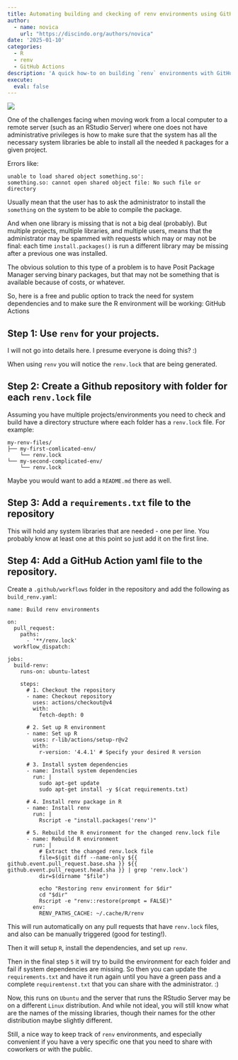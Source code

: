 ```yaml
---
title: Automating building and ckecking of renv environments using GitHub Actions
author: 
  - name: novica
    url: "https://discindo.org/authors/novica"
date: '2025-01-10'
categories:
  - R
  - renv
  - GitHub Actions
description: 'A quick how-to on building `renv` environments with GitHub Actions.'
execute:
  eval: false
---
```


[![](https://ko-fi.com/img/githubbutton_sm.svg)](https://ko-fi.com/J3J8133RYV)

One of the challenges facing when moving work from a local computer to a remote 
server (such as an RStudio Server) where one does not have administrative privileges 
is how to make sure that the system has all the necessary system libraries be able to 
install all the needed `R` packages for a given project.

Errors like:

```
unable to load shared object something.so':
something.so: cannot open shared object file: No such file or directory
```

Usually mean that the user has to ask the administrator to install the `something` 
on the system to be able to compile the package. 

And when one library is missing that is not a big deal (probably). But multiple 
projects, multiple libraries, and multiple users, means that the administrator may 
be spammed with requests which may or may not be final: each time `install.packages()` 
is run a different library may be missing after a previous one was installed.

The obvious solution to this type of a problem is to have Posit Package Manager serving 
binary packages, but that may not be something that is available because of costs, or whatever.

So, here is a free and public option to track the need for system dependencies and to
make sure the R environment will be working: GitHub Actions


## Step 1: Use `renv` for your projects.

I will not go into details here. I presume everyone is doing this? :) 

When using `renv` you will notice the `renv.lock` that are being generated.

## Step 2: Create a Github repository with folder for each `renv.lock` file

Assuming you have multiple projects/environments you need to check and build have 
a directory structure where each folder has a `renv.lock` file. For example:

```
my-renv-files/
├── my-first-comlicated-env/
    └── renv.lock
└── my-second-complicated-env/
    └── renv.lock
```

Maybe you would want to add a `README.md` there as well. 

## Step 3: Add a `requirements.txt` file to the repository

This will hold any system libraries that are needed - one per line. You probably 
know at least one at this point so just add it on the first line.


## Step 4: Add a GitHub Action yaml file to the repository.

Create a `.github/workflows` folder in the repository and add the following as
`build_renv.yaml`:

```
name: Build renv environments

on:
  pull_request:
    paths:
      - '**/renv.lock'
  workflow_dispatch: 

jobs:
  build-renv:
    runs-on: ubuntu-latest

    steps:
      # 1. Checkout the repository
      - name: Checkout repository
        uses: actions/checkout@v4
        with:
          fetch-depth: 0

      # 2. Set up R environment
      - name: Set up R
        uses: r-lib/actions/setup-r@v2
        with:
          r-version: '4.4.1' # Specify your desired R version

      # 3. Install system dependencies
      - name: Install system dependencies
        run: |
          sudo apt-get update
          sudo apt-get install -y $(cat requirements.txt)

      # 4. Install renv package in R
      - name: Install renv
        run: |
          Rscript -e "install.packages('renv')"

      # 5. Rebuild the R environment for the changed renv.lock file
      - name: Rebuild R environment
        run: |
          # Extract the changed renv.lock file
          file=$(git diff --name-only ${{ github.event.pull_request.base.sha }} ${{ github.event.pull_request.head.sha }} | grep 'renv.lock')
          dir=$(dirname "$file")

          echo "Restoring renv environment for $dir"
          cd "$dir"
          Rscript -e "renv::restore(prompt = FALSE)"
        env:
          RENV_PATHS_CACHE: ~/.cache/R/renv
```

This will run automatically on any pull requests that have `renv.lock` files, 
and also can be manually triggered (good for testing!).

Then it will setup `R`, install the dependencies, and set up `renv`. 

Then in the final step `5` it will try to build the environment for each folder and 
fail if system dependencies are missing. So then you can update the `requirements.txt`
and have it run again until you have a green pass and a complete `requiremtenst.txt` that
you can share with the administrator. :)

Now, this runs on `Ubuntu` and the server that runs the RStudio Server may be on a different
`Linux` distribution. And while not ideal, you will still know what are the names of the missing
libraries, though their names for the other distribution maybe slightly different.

Still, a nice way to keep track of `renv` environments, and especially convenient if you have
a very specific one that you need to share with coworkers or with the public.